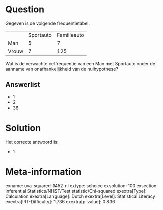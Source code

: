 Question
========

Gegeven is de volgende frequentietabel.

  ------- ----------- -------------
          Sportauto   Familieauto
  Man     5           7
  Vrouw   7           125
  ------- ----------- -------------

Wat is de verwachte celfrequentie van een Man met Sportauto onder de
aanname van onafhankelijkheid van de nulhypothese?

Answerlist
----------

* 1
* 2
* 36

Solution
========

Het correcte antwoord is: 

* 1

Meta-information
================
exname: uva-squared-1452-nl
extype: schoice
exsolution: 100
exsection: Inferential Statistics/NHST/Test statistic/Chi-squared
exextra[Type]: Calculation
exextra[Language]: Dutch
exextra[Level]: Statistical Literacy
exextra[IRT-Difficulty]: 1.736
exextra[p-value]: 0.836
